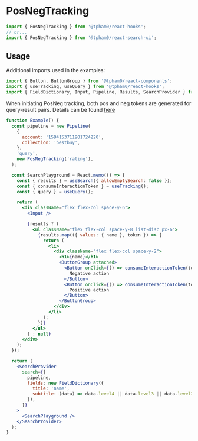 
<SEO
  title="PosNeg Tracking"
  scope={scopes.tracking}
  description="PosNeg tracking refers to the recording of variably weighted user interactions with search results."
/>

# PosNegTracking

```js
import { PosNegTracking } from '@tpham0/react-hooks';
// or...
import { PosNegTracking } from '@tpham0/react-search-ui';
```

## Usage

Additional imports used in the examples:

```js
import { Button, ButtonGroup } from '@tpham0/react-components';
import { useTracking, useQuery } from '@tpham0/react-hooks';
import { FieldDictionary, Input, Pipeline, Results, SearchProvider } from '@tpham0/react-search-ui';
```

When initiating PosNeg tracking, both pos and neg tokens are generated for query-result pairs. Details can be found [here](https://www.sajari.com/docs/user-guide/analytics/posneg-tracking/)

```jsx
function Example() {
  const pipeline = new Pipeline(
    {
      account: '1594153711901724220',
      collection: 'bestbuy',
    },
    'query',
    new PosNegTracking('rating'),
  );

  const SearchPlayground = React.memo(() => {
    const { results } = useSearch({ allowEmptySearch: false });
    const { consumeInteractionToken } = useTracking();
    const { query } = useQuery();

    return (
      <div className="flex flex-col space-y-6">
        <Input />

        {results ? (
          <ul className="flex flex-col space-y-8 list-disc px-6">
            {results.map(({ values: { name }, token }) => {
              return (
                <li>
                  <div className="flex flex-col space-y-2">
                    <h1>{name}</h1>
                    <ButtonGroup attached>
                      <Button onClick={() => consumeInteractionToken(token.neg, 'productView', 1)}>
                        Negative action
                      </Button>
                      <Button onClick={() => consumeInteractionToken(token.pos, 'productView', 1)}>
                        Positive action
                      </Button>
                    </ButtonGroup>
                  </div>
                </li>
              );
            })}
          </ul>
        ) : null}
      </div>
    );
  });

  return (
    <SearchProvider
      search={{
        pipeline,
        fields: new FieldDictionary({
          title: 'name',
          subtitle: (data) => data.level4 || data.level3 || data.level2 || data.level1 || data.brand,
        }),
      }}
    >
      <SearchPlayground />
    </SearchProvider>
  );
}
```
